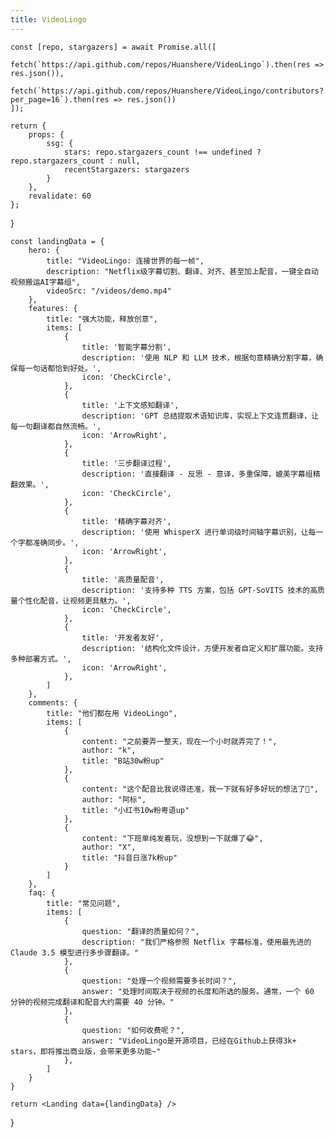 ```yaml
---
title: VideoLingo
---
```



    const [repo, stargazers] = await Promise.all([
        fetch(`https://api.github.com/repos/Huanshere/VideoLingo`).then(res => res.json()),
        fetch(`https://api.github.com/repos/Huanshere/VideoLingo/contributors?per_page=16`).then(res => res.json())
    ]);

    return {
        props: {
            ssg: {
                stars: repo.stargazers_count !== undefined ? repo.stargazers_count : null,
                recentStargazers: stargazers
            }
        },
        revalidate: 60
    };
}

    const landingData = {
        hero: {
            title: "VideoLingo: 连接世界的每一帧",
            description: "Netflix级字幕切割、翻译、对齐、甚至加上配音，一键全自动视频搬运AI字幕组",
            videoSrc: "/videos/demo.mp4"
        },
        features: {
            title: "强大功能，释放创意",
            items: [
                {
                    title: '智能字幕分割',
                    description: '使用 NLP 和 LLM 技术，根据句意精确分割字幕，确保每一句话都恰到好处。',
                    icon: 'CheckCircle',
                },
                {
                    title: '上下文感知翻译',
                    description: 'GPT 总结提取术语知识库，实现上下文连贯翻译，让每一句翻译都自然流畅。',
                    icon: 'ArrowRight',
                },
                {
                    title: '三步翻译过程',
                    description: '直接翻译 - 反思 - 意译，多重保障，媲美字幕组精翻效果。',
                    icon: 'CheckCircle',
                },
                {
                    title: '精确字幕对齐',
                    description: '使用 WhisperX 进行单词级时间轴字幕识别，让每一个字都准确同步。',
                    icon: 'ArrowRight',
                },
                {
                    title: '高质量配音',
                    description: '支持多种 TTS 方案，包括 GPT-SoVITS 技术的高质量个性化配音，让视频更具魅力。',
                    icon: 'CheckCircle',
                },
                {
                    title: '开发者友好',
                    description: '结构化文件设计，方便开发者自定义和扩展功能。支持多种部署方式。',
                    icon: 'ArrowRight',
                },
            ]
        },
        comments: {
            title: "他们都在用 VideoLingo",
            items: [
                {
                    content: "之前要弄一整天，现在一个小时就弄完了！",
                    author: "k",
                    title: "B站30w粉up"
                },
                {
                    content: "这个配音比我说得还准，我一下就有好多好玩的想法了🤩",
                    author: "阿标",
                    title: "小红书10w粉粤语up"
                },
                {
                    content: "下班单纯发着玩，没想到一下就爆了😂",
                    author: "X",
                    title: "抖音日涨7k粉up"
                }
            ]
        },
        faq: {
            title: "常见问题",
            items: [
                {
                    question: "翻译的质量如何？",
                    description: "我们严格参照 Netflix 字幕标准，使用最先进的 Claude 3.5 模型进行多步骤翻译。"
                },
                {
                    question: "处理一个视频需要多长时间？",
                    answer: "处理时间取决于视频的长度和所选的服务。通常，一个 60 分钟的视频完成翻译和配音大约需要 40 分钟。"
                },
                {
                    question: "如何收费呢？",
                    answer: "VideoLingo是开源项目，已经在Github上获得3k+ stars，即将推出商业版，会带来更多功能~"
                },
            ]
        }
    }

    return <Landing data={landingData} />
}
